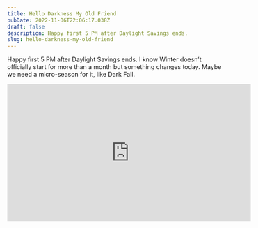 ```yaml
---
title: Hello Darkness My Old Friend
pubDate: 2022-11-06T22:06:17.038Z
draft: false
description: Happy first 5 PM after Daylight Savings ends.
slug: hello-darkness-my-old-friend
---
```

Happy first 5 PM after Daylight Savings ends. I know Winter doesn’t officially start for more than a month but something changes today. Maybe we need a micro-season for it, like Dark Fall.

<iframe width="560" height="315" src="https://www.youtube.com/embed/xUZgM96XY7s" title="YouTube video player" frameborder="0" allow="accelerometer; autoplay; clipboard-write; encrypted-media; gyroscope; picture-in-picture" allowfullscreen></iframe>